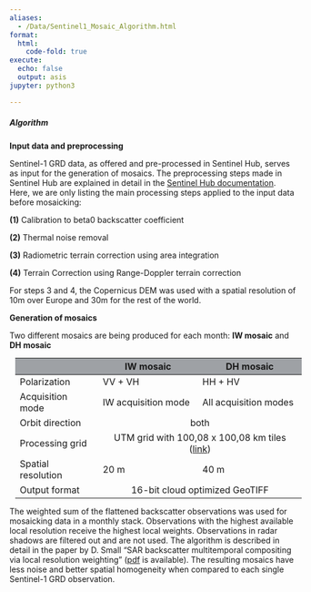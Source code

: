 ```yaml
---
aliases: 
  - /Data/Sentinel1_Mosaic_Algorithm.html
format:
  html:
    code-fold: true
execute:
  echo: false
  output: asis
jupyter: python3

---
```


##### Algorithm

**Input data and preprocessing**

Sentinel-1 GRD data, as offered and pre-processed in Sentinel Hub, serves as input for the generation of mosaics. The preprocessing steps made in Sentinel Hub are explained in detail in the [Sentinel Hub documentation](https://documentation.dataspace.copernicus.eu/APIs/SentinelHub/Data/S1GRD.html#processing-chain){target="_blank"}. Here, we are only listing the main processing steps applied to the input data before mosaicking: 

**(1)** Calibration to beta0 backscatter coefficient

**(2)** Thermal noise removal

**(3)** Radiometric terrain correction using area integration

**(4)** Terrain Correction using Range-Doppler terrain correction

For steps 3 and 4, the Copernicus DEM was used with a spatial resolution of 10m over Europe and 30m for the rest of the world.

**Generation of mosaics**

Two different mosaics are being produced for each month: **IW mosaic** and **DH mosaic**

<table class="available-mosaic-bands" style="margin: 10px;">
  <thead>
    <tr>
      <th style="background-color: #9ea1a5"></th>
      <th style="background-color: #9ea1a5">IW mosaic</th>
      <th style="background-color: #9ea1a5">DH mosaic</th>
    </tr>
  </thead>
  <tbody>
    <tr>
      <td rowspan="1">Polarization</td>
      <td>VV + VH</td>
      <td>HH + HV</td>
    </tr>
    <tr>
      <td rowspan="1">Acquisition mode</td>
      <td>IW acquisition mode</td>
      <td>All acquisition modes</td>
    </tr>
    <tr>
      <td rowspan="1">Orbit direction</td>
      <td colspan="2" style="text-align: center">both</td>
    </tr>
    <tr>
      <td rowspan="1">Processing grid</td>
      <td colspan="2" style="text-align: center">UTM grid with 100,08 x 100,08 km tiles ([link](https://s3.eu-central-1.amazonaws.com/sh-batch-grids/tiling-grid-2.zip){target="_blank"})</td>
    </tr>
    <tr>
      <td rowspan="1">Spatial resolution</td>
      <td>20 m</td>
      <td>40 m</td>
    </tr>
    <tr>
      <td rowspan="1">Output format</td>
      <td colspan="2" style="text-align: center">16-bit cloud optimized GeoTIFF</td>
    </tr>
  </tbody>
</table>

The weighted sum of the flattened backscatter observations was used for mosaicking data in a monthly stack. Observations with the highest available local resolution receive the highest local weights. Observations in radar shadows are filtered out and are not used. The algorithm is described in detail in the paper by D. Small “SAR backscatter multitemporal compositing via local resolution weighting” ([pdf](https://www.zora.uzh.ch/id/eprint/68085/1/2012_SmallD-AV_20120722-IGARSS12-LocalResolutionWeighting_Kopie_.pdf){target="_blank"} is available). The resulting mosaics have less noise and better spatial homogeneity when compared to each single Sentinel-1 GRD observation.
